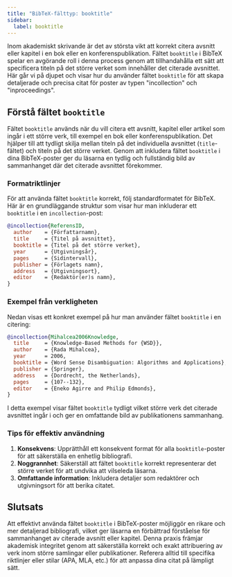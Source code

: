 ```yaml
---
title: "BibTeX-fälttyp: booktitle"
sidebar:
  label: booktitle
---
```



Inom akademiskt skrivande är det av största vikt att korrekt citera avsnitt eller kapitel i en bok eller en konferenspublikation. Fältet `booktitle` i BibTeX spelar en avgörande roll i denna process genom att tillhandahålla ett sätt att specificera titeln på det större verket som innehåller det citerade avsnittet. Här går vi på djupet och visar hur du använder fältet `booktitle` för att skapa detaljerade och precisa citat för poster av typen "incollection" och "inproceedings".

<CiteDrive />

## Förstå fältet `booktitle`

Fältet `booktitle` används när du vill citera ett avsnitt, kapitel eller artikel som ingår i ett större verk, till exempel en bok eller konferenspublikation. Det hjälper till att tydligt skilja mellan titeln på det individuella avsnittet (`title`-fältet) och titeln på det större verket. Genom att inkludera fältet `booktitle` i dina BibTeX-poster ger du läsarna en tydlig och fullständig bild av sammanhanget där det citerade avsnittet förekommer.

### Formatriktlinjer

För att använda fältet `booktitle` korrekt, följ standardformatet för BibTeX. Här är en grundläggande struktur som visar hur man inkluderar ett `booktitle` i en `incollection`-post:

```bibtex
@incollection{ReferensID,
  author    = {Författarnamn},
  title     = {Titel på avsnittet},
  booktitle = {Titel på det större verket},
  year      = {Utgivningsår},
  pages     = {Sidintervall},
  publisher = {Förlagets namn},
  address   = {Utgivningsort},
  editor    = {Redaktör(er)s namn},
}
```

### Exempel från verkligheten

Nedan visas ett konkret exempel på hur man använder fältet `booktitle` i en citering:

```bibtex
@incollection{Mihalcea2006Knowledge,
  title     = {Knowledge-Based Methods for {WSD}},
  author    = {Rada Mihalcea},
  year      = 2006,
  booktitle = {Word Sense Disambiguation: Algorithms and Applications},
  publisher = {Springer},
  address   = {Dordrecht, the Netherlands},
  pages     = {107--132},
  editor    = {Eneko Agirre and Philip Edmonds},
}
```

I detta exempel visar fältet `booktitle` tydligt vilket större verk det citerade avsnittet ingår i och ger en omfattande bild av publikationens sammanhang.

### Tips för effektiv användning

1. **Konsekvens**: Upprätthåll ett konsekvent format för alla `booktitle`-poster för att säkerställa en enhetlig bibliografi.
2. **Noggrannhet**: Säkerställ att fältet `booktitle` korrekt representerar det större verket för att undvika att vilseleda läsarna.
3. **Omfattande information**: Inkludera detaljer som redaktörer och utgivningsort för att berika citatet.

## Slutsats

Att effektivt använda fältet `booktitle` i BibTeX-poster möjliggör en rikare och mer detaljerad bibliografi, vilket ger läsarna en förbättrad förståelse för sammanhanget av citerade avsnitt eller kapitel. Denna praxis främjar akademisk integritet genom att säkerställa korrekt och exakt attribuering av verk inom större samlingar eller publikationer. Referera alltid till specifika riktlinjer eller stilar (APA, MLA, etc.) för att anpassa dina citat på lämpligt sätt.
